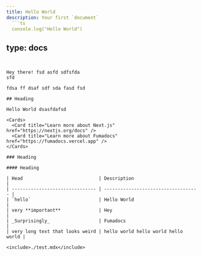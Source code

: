 ```yaml
---
title: Hello World
description: Your first `document`
  ```ts
  console.log("Hello World")
  ```
type: docs
---
```


Hey there! fsd asfd sdfsfda
sfd

fdsa ff dsaf sdf sda fasd fsd

## Heading

Hello World dsasfdafsd

<Cards>
  <Card title="Learn more about Next.js" href="https://nextjs.org/docs" />
  <Card title="Learn more about Fumadocs" href="https://fumadocs.vercel.app" />
</Cards>

### Heading

#### Heading

| Head                            | Description                         |
| ------------------------------- | ----------------------------------- |
| `hello`                         | Hello World                         |
| very **important**              | Hey                                 |
| _Surprisingly_                  | Fumadocs                            |
| very long text that looks weird | hello world hello world hello world |

<include>./test.mdx</include>
